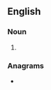 ==English==

===Noun===
{{head|en|noun plural form}}

# {{plural of|outset|lang=en}}

===Anagrams===
* {{anagrams|en|setouts|sets out}}